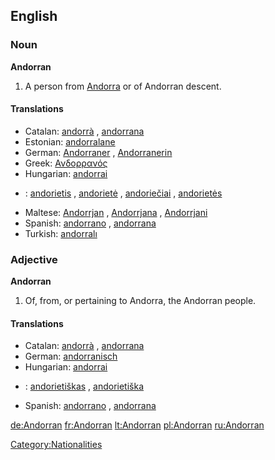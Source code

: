 {{see|andorran}}
==English==

===Noun===
'''Andorran'''

# A person from [[Andorra]] or of Andorran descent.

====Translations====
*Catalan: [[andorrà]] {{m}}, [[andorrana]] {{f}}
*Estonian: [[andorralane]]
*German: [[Andorraner]] {{m}}, [[Andorranerin]] {{f}}
*Greek: [[Ανδορρανός]]
*Hungarian: [[andorrai]]
*{{lt}}: [[andorietis]] {{m}}, [[andorietė]] {{f}}, [[andoriečiai]] {{m|p}}, [[andorietės]] {{f|p}}
*Maltese: [[Andorrjan]] {{m}}, [[Andorrjana]] {{f}}, [[Andorrjani]] {{p}}
*Spanish: [[andorrano]] {{m}}, [[andorrana]] {{f}}
*Turkish: [[andorralı]]

===Adjective===
'''Andorran'''

# Of, from, or pertaining to Andorra, the Andorran people.

====Translations====
*Catalan: [[andorrà]] {{m}}, [[andorrana]] {{f}}
*German: [[andorranisch]]
*Hungarian: [[andorrai]]
*{{lt}}: [[andorietiškas]] {{m}}, [[andorietiška]] {{f}}
*Spanish: [[andorrano]] {{m}}, [[andorrana]] {{f}}

[[Category:Nationalities]]

[[de:Andorran]]
[[fr:Andorran]]
[[lt:Andorran]]
[[pl:Andorran]]
[[ru:Andorran]]